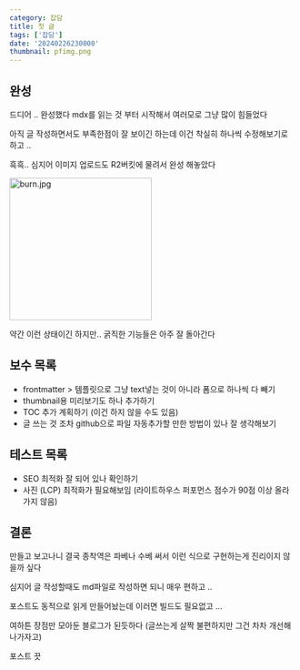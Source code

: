 ```yaml
---
category: 잡담
title: 첫 글
tags: ['잡담']
date: '20240226230000'
thumbnail: pfimg.png
---
```


## 완성
드디어 .. 완성했다 mdx를 읽는 것 부터 시작해서 여러모로 그냥 많이 힘들었다

아직 글 작성하면서도 부족한점이 잘 보이긴 하는데 이건 착실히 하나씩 수정해보기로 하고 ..

흑흑.. 심지어 이미지 업로드도 R2버킷에 물려서 완성 해놓았다 

<img src="https://img.gumyo.net/burn.jpg" alt="burn.jpg" width="250" height=""/>

약간 이런 상태이긴 하지만.. 굵직한 기능들은 아주 잘 돌아간다 


## 보수 목록

- frontmatter > 템플릿으로 그냥 text넣는 것이 아니라 폼으로 하나씩 다 빼기
- thumbnail용 미리보기도 하나 추가하기
- TOC 추가 계획하기 (이건 하지 않을 수도 있음)
- 글 쓰는 것 조차 github으로 파일 자동추가할 만한 방법이 있나 잘 생각해보기 

## 테스트 목록
- SEO 최적화 잘 되어 있나 확인하기
- 사진 (LCP) 최적화가 필요해보임 (라이트하우스 퍼포먼스 점수가 90점 이상 올라가지 않음)

## 결론

만들고 보고나니 결국 종착역은 파베나 수베 써서 이런 식으로 구현하는게 진리이지 않을까 싶다

심지어 글 작성할때도 md파일로 작성하면 되니 매우 편하고 ..

포스트도 동적으로 읽게 만들어놨는데 이러면 빌드도 필요없고 ...

여하튼 장점만 모아둔 블로그가 된듯하다 (글쓰는게 살짝 불편하지만 그건 차차 개선해나가자고)

포스트 끗 